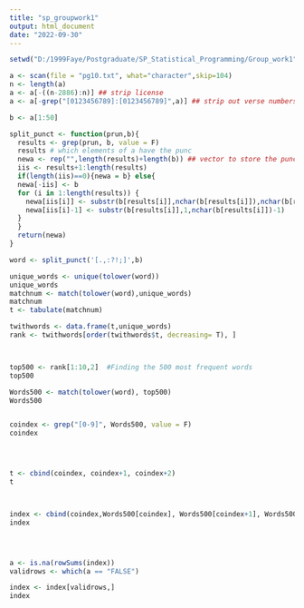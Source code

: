 ---
title: "sp_groupwork1"
output: html_document
date: "2022-09-30"
---

```{r 3}
setwd("D:/1999Faye/Postgraduate/SP_Statistical_Programming/Group_work1")

a <- scan(file = "pg10.txt", what="character",skip=104)
n <- length(a)
a <- a[-((n-2886):n)] ## strip license
a <- a[-grep("[0123456789]:[0123456789]",a)] ## strip out verse numbers


```

```{r 4}

b <- a[1:50]

```

```{r 5}
split_punct <- function(prun,b){
  results <- grep(prun, b, value = F)
  results # which elements of a have the punc
  newa <- rep("",length(results)+length(b)) ## vector to store the punc
  iis <- results+1:length(results)
  if(length(iis)==0){newa = b} else{
  newa[-iis] <- b
  for (i in 1:length(results)) {
    newa[iis[i]] <- substr(b[results[i]],nchar(b[results[i]]),nchar(b[results[i]]))
    newa[iis[i]-1] <- substr(b[results[i]],1,nchar(b[results[i]])-1)
  }
  }
  return(newa)
}

word <- split_punct('[.,:?!;]',b)
```


```{r 6}
unique_words <- unique(tolower(word))
unique_words
matchnum <- match(tolower(word),unique_words)
matchnum
t <- tabulate(matchnum)

twithwords <- data.frame(t,unique_words)
rank <- twithwords[order(twithwords$t, decreasing= T), ]



top500 <- rank[1:10,2]  #Finding the 500 most frequent words 
top500
```


```{r 7ab}
Words500 <- match(tolower(word), top500)
Words500


coindex <- grep("[0-9]", Words500, value = F)
coindex




t <- cbind(coindex, coindex+1, coindex+2)
t



index <- cbind(coindex,Words500[coindex], Words500[coindex+1], Words500[coindex+2])
index





```


```{r 7c}
a <- is.na(rowSums(index))
validrows <- which(a == "FALSE")

index <- index[validrows,]
index



```